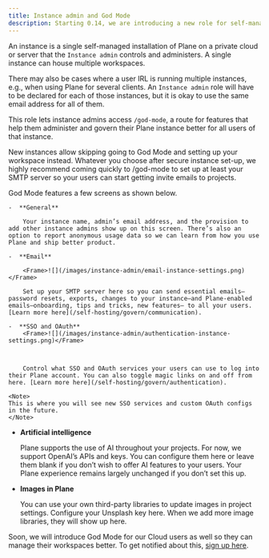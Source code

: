 ```yaml
---
title: Instance admin and God Mode
description: Starting 0.14, we are introducing a new role for self-managed instances called `Instance admin`.
---
```


<Note>

An instance is a single self-managed installation of Plane on a private cloud or server that the `Instance admin` controls and administers. A single instance can house multiple workspaces.

There may also be cases where a user IRL is running multiple instances, e.g., when using Plane for several clients. An `Instance admin` role will have to be declared for each of those instances, but it is okay to use the same email address for all of them.

</Note>

This role lets instance admins access `/god-mode`, a route for features that help them administer and govern their Plane instance better for all users of that instance.

<Tip>
New instances allow skipping going to God Mode and setting up your workspace instead. Whatever you choose after secure instance set-up, we highly recommend coming quickly to /god-mode to set up at least your SMTP server so your users can start getting invite emails to projects.
</Tip>

God Mode features a few screens as shown below.

    -  **General**

        Your instance name, admin’s email address, and the provision to add other instance admins show up on this screen. There’s also an option to report anonymous usage data so we can learn from how you use Plane and ship better product.

    -  **Email**

        <Frame>![](/images/instance-admin/email-instance-settings.png)</Frame>

        Set up your SMTP server here so you can send essential emails—password resets, exports, changes to your instance—and Plane-enabled emails—onboarding, tips and tricks, new features— to all your users. [Learn more here](/self-hosting/govern/communication).

    -  **SSO and OAuth**
        <Frame>![](/images/instance-admin/authentication-instance-settings.png)</Frame>

        

        Control what SSO and OAuth services your users can use to log into their Plane account. You can also toggle magic links on and off from here. [Learn more here](/self-hosting/govern/authentication).

    <Note>
    This is where you will see new SSO services and custom OAuth configs in the future.
    </Note>

-   **Artificial intelligence**

    Plane supports the use of AI throughout your projects. For now, we support OpenAI’s APIs and keys. You can configure them here or leave them blank if you don’t wish to offer AI features to your users. Your Plane experience remains largely unchanged if you don’t set this up.

-   **Images in Plane**

    You can use your own third-party libraries to update images in project settings. Configure your Unsplash key here. When we add more image libraries, they will show up here.

Soon, we will introduce God Mode for our Cloud users as well so they can manage their workspaces better. To get notified about this, [sign up here](https://ece39166.sibforms.com/serve/MUIFANgaMWIARsq1n0lMNrch19pdY2HJm9FkSXAeq1DrCoXJBmO9Yq6SPgtzu7rL0lQBmCvvz2A2arVl5WaDxYu6YhNW4PKNAis0DMXmpRnwm5633BvXqIYILqZuyqYiGS7_QjJ0Ozh4R2uctd8RwiiTLSHWpnV2njQt6DPV5cVr8FH3K-TouNAlBScOJxbCpjj8fYo2ULsEJeAL).






